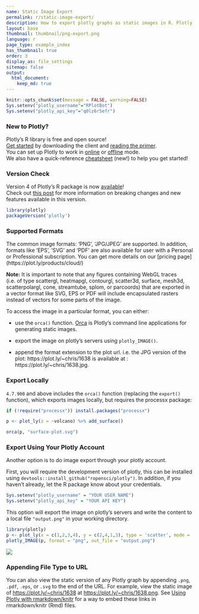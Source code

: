```yaml
---
name: Static Image Export
permalink: r/static-image-export/
description: How to export plotly graphs as static images in R. Plotly supports png, svg, jpg, and pdf image export.
layout: base
thumbnail: thumbnail/png-export.png
language: r
page_type: example_index
has_thumbnail: true
order: 3
display_as: file_settings
sitemap: false
output:
  html_document:
    keep_md: true
---
```


```r
knitr::opts_chunk$set(message = FALSE, warning=FALSE)
Sys.setenv("plotly_username"="RPlotBot")
Sys.setenv("plotly_api_key"="q0lz6r5efr")
```

### New to Plotly?

Plotly's R library is free and open source!<br>
[Get started](https://plot.ly/r/getting-started/) by downloading the client and [reading the primer](https://plot.ly/r/getting-started/).<br>
You can set up Plotly to work in [online](https://plot.ly/r/getting-started/#hosting-graphs-in-your-online-plotly-account) or [offline](https://plot.ly/r/offline/) mode.<br>
We also have a quick-reference [cheatsheet](https://images.plot.ly/plotly-documentation/images/r_cheat_sheet.pdf) (new!) to help you get started!

### Version Check

Version 4 of Plotly's R package is now [available](https://plot.ly/r/getting-started/#installation)!<br>
Check out [this post](http://moderndata.plot.ly/upgrading-to-plotly-4-0-and-above/) for more information on breaking changes and new features available in this version.

```r
library(plotly)
packageVersion('plotly')
```

### Supported Formats

The common image formats: 'PNG', 'JPG/JPEG' are supported. In addition, formats like 'EPS', 'SVG' and 'PDF' are also available for user with a Personal or Professional subscription. You can get more details on our [pricing page] (https://plot.ly/products/cloud/)

**Note:** It is important to note that any figures containing WebGL traces (i.e. of type scattergl, heatmapgl, contourgl, scatter3d, surface, mesh3d, scatterpolargl, cone, streamtube, splom, or parcoords) that are exported in a vector format like SVG, EPS or PDF will include encapsulated rasters instead of vectors for some parts of the image.

To access the image in a particular format, you can either:


* use the `orca()` function. [Orca](https://github.com/plotly/orca) is Plotly's command line applications for generating static images.

* export the image on plotly's servers using `plotly_IMAGE()`.

* append the format extension to the plot url. i.e. the JPG version of the plot: https://plot.ly/~chris/1638 is available at : https://plot.ly/~chris/1638.jpg.

### Export Locally

`4.7.900` and above includes the `orca()` function (replacing the `export()` function), which exports images locally, but requires the processx package:

```r
if (!require("processx")) install.packages("processx")

p <- plot_ly(z = ~volcano) %>% add_surface()

orca(p, "surface-plot.svg")
```

### Export Using Your Plotly Account

Another option is to do image export through your plotly account.

First, you will require the development version of plotly, this can be installed using `devtools::install_github("ropensci/plotly")`. In addition, if you haven't already, let the R package know about your credentials.


```r
Sys.setenv("plotly_username" = "YOUR USER NAME")
Sys.setenv("plotly_api_key" = "YOUR API KEY")
```

This option will export the image on plotly's servers and write the content to a local file `"output.png"` in your working directory.

```r
library(plotly)
p <- plot_ly(x = c(1,2,3,4), y = c(2,4,1,3), type = 'scatter', mode = 'lines')
plotly_IMAGE(p, format = "png", out_file = "output.png")
```

![](https://images.plot.ly/plotly-documentation/images/output.png)

### Appending File Type to URL

You can also view the static version of any Plotly graph by appending `.png`,
`.pdf`, `.eps`, or `.svg` to the end of the URL. For example, view the static image of <https://plot.ly/~chris/1638> at <https://plot.ly/~chris/1638.png>. See [Using Plotly with rmarkdown/knitr](https://plot.ly/r/knitr/) for a way to embed these links in rmarkdown/knitr (Rmd) files.
